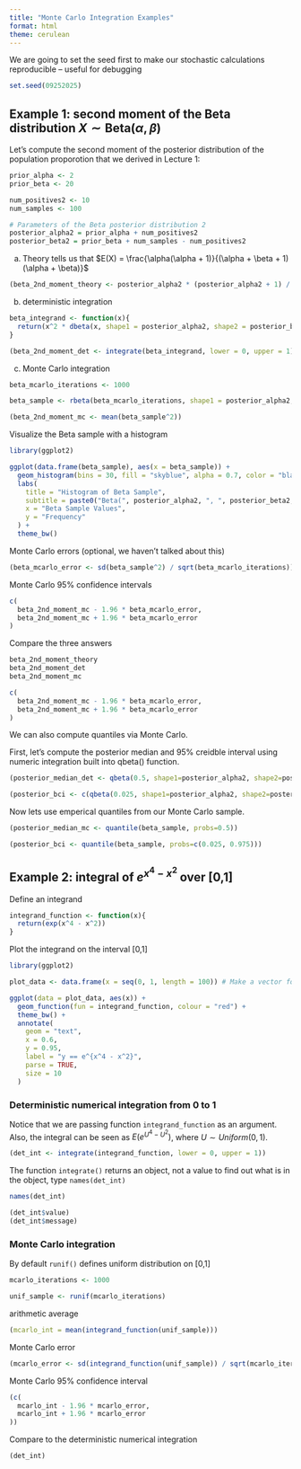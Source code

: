 ```yaml
---
title: "Monte Carlo Integration Examples"
format: html
theme: cerulean
---
```


We are going to set the seed first to make our stochastic calculations reproducible -- useful for debugging

```r
set.seed(09252025)
```

## Example 1: second moment of the Beta distribution $X \sim \text{Beta}(\alpha, \beta)$

Let's compute the second moment of the posterior distribution of the population proporotion that we derived in Lecture 1:

```r
prior_alpha <- 2
prior_beta <- 20

num_positives2 <- 10
num_samples <- 100

# Parameters of the Beta posterior distribution 2
posterior_alpha2 = prior_alpha + num_positives2
posterior_beta2 = prior_beta + num_samples - num_positives2 
```

a.  Theory tells us that $E(X) = \frac{\alpha(\alpha + 1)}{(\alpha + \beta + 1)(\alpha + \beta)}$

```r
(beta_2nd_moment_theory <- posterior_alpha2 * (posterior_alpha2 + 1) / ((posterior_alpha2 + posterior_beta2 + 1) * (posterior_alpha2 + posterior_beta2))) # Putting parentheses around line prints value
```

b.  deterministic integration

```r
beta_integrand <- function(x){
  return(x^2 * dbeta(x, shape1 = posterior_alpha2, shape2 = posterior_beta2))
}

(beta_2nd_moment_det <- integrate(beta_integrand, lower = 0, upper = 1))
```

c.  Monte Carlo integration

```r
beta_mcarlo_iterations <- 1000

beta_sample <- rbeta(beta_mcarlo_iterations, shape1 = posterior_alpha2, shape2 = posterior_beta2)

(beta_2nd_moment_mc <- mean(beta_sample^2))
```

Visualize the Beta sample with a histogram

```r
library(ggplot2)

ggplot(data.frame(beta_sample), aes(x = beta_sample)) +
  geom_histogram(bins = 30, fill = "skyblue", alpha = 0.7, color = "black") +
  labs(
    title = "Histogram of Beta Sample",
    subtitle = paste0("Beta(", posterior_alpha2, ", ", posterior_beta2, ") with ", beta_mcarlo_iterations, " samples"),
    x = "Beta Sample Values",
    y = "Frequency"
  ) +
  theme_bw()
```

Monte Carlo errors (optional, we haven't talked about this)

```r
(beta_mcarlo_error <- sd(beta_sample^2) / sqrt(beta_mcarlo_iterations))
```

Monte Carlo 95% confidence intervals

```r
c(
  beta_2nd_moment_mc - 1.96 * beta_mcarlo_error, 
  beta_2nd_moment_mc + 1.96 * beta_mcarlo_error
)
```

Compare the three answers

```r
beta_2nd_moment_theory
beta_2nd_moment_det
beta_2nd_moment_mc

c(
  beta_2nd_moment_mc - 1.96 * beta_mcarlo_error, 
  beta_2nd_moment_mc + 1.96 * beta_mcarlo_error
)
```

We can also compute quantiles via Monte Carlo.

First, let's compute the posterior median and 95% creidble interval using numeric integration built into qbeta() function.

```r
(posterior_median_det <- qbeta(0.5, shape1=posterior_alpha2, shape2=posterior_beta2))

(posterior_bci <- c(qbeta(0.025, shape1=posterior_alpha2, shape2=posterior_beta2), qbeta(0.975, shape1=posterior_alpha2, shape2=posterior_beta2)))
```

Now lets use emperical quantiles from our Monte Carlo sample.

```r
(posterior_median_mc <- quantile(beta_sample, probs=0.5))

(posterior_bci <- quantile(beta_sample, probs=c(0.025, 0.975)))
```

## Example 2: integral of $e^{x^4 - x^2}$ over \[0,1\]

Define an integrand

```r
integrand_function <- function(x){
  return(exp(x^4 - x^2))
}
```

Plot the integrand on the interval \[0,1\]

```r
library(ggplot2)

plot_data <- data.frame(x = seq(0, 1, length = 100)) # Make a vector for the x values

ggplot(data = plot_data, aes(x)) +
  geom_function(fun = integrand_function, colour = "red") +
  theme_bw() +
  annotate(
    geom = "text", 
    x = 0.6, 
    y = 0.95,
    label = "y == e^{x^4 - x^2}", 
    parse = TRUE,
    size = 10
  )
```

### Deterministic numerical integration from 0 to 1

Notice that we are passing function `integrand_function` as an argument. Also, the integral can be seen as $E(e^{U^4 - U^2})$, where $U \sim Uniform(0, 1)$.

```r
(det_int <- integrate(integrand_function, lower = 0, upper = 1))
```

The function `integrate()` returns an object, not a value to find out what is in the object, type `names(det_int)`

```r
names(det_int)

(det_int$value)
(det_int$message)
```

### Monte Carlo integration

By default `runif()` defines uniform distribution on \[0,1\]

```r
mcarlo_iterations <- 1000

unif_sample <- runif(mcarlo_iterations)
```

arithmetic average

```r
(mcarlo_int = mean(integrand_function(unif_sample))) 
```

Monte Carlo error

```r
(mcarlo_error <- sd(integrand_function(unif_sample)) / sqrt(mcarlo_iterations))
```

Monte Carlo 95% confidence interval

```r
(c(
  mcarlo_int - 1.96 * mcarlo_error, 
  mcarlo_int + 1.96 * mcarlo_error
))
```

Compare to the deterministic numerical integration

```r
(det_int)
```
